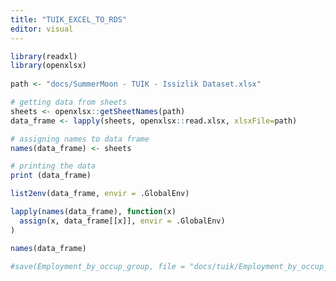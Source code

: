 ```yaml
---
title: "TUIK_EXCEL_TO_RDS"
editor: visual
---
```


``` r
library(readxl)
library(openxlsx)
  
path <- "docs/SummerMoon - TUIK - Issizlik Dataset.xlsx"

# getting data from sheets
sheets <- openxlsx::getSheetNames(path)
data_frame <- lapply(sheets, openxlsx::read.xlsx, xlsxFile=path)

# assigning names to data frame
names(data_frame) <- sheets

# printing the data
print (data_frame)

list2env(data_frame, envir = .GlobalEnv)

lapply(names(data_frame), function(x)
  assign(x, data_frame[[x]], envir = .GlobalEnv)
)
```

```r
names(data_frame)
```


```r
#save(Employment_by_occup_group, file = "docs/tuik/Employment_by_occup_group.RData")

```

